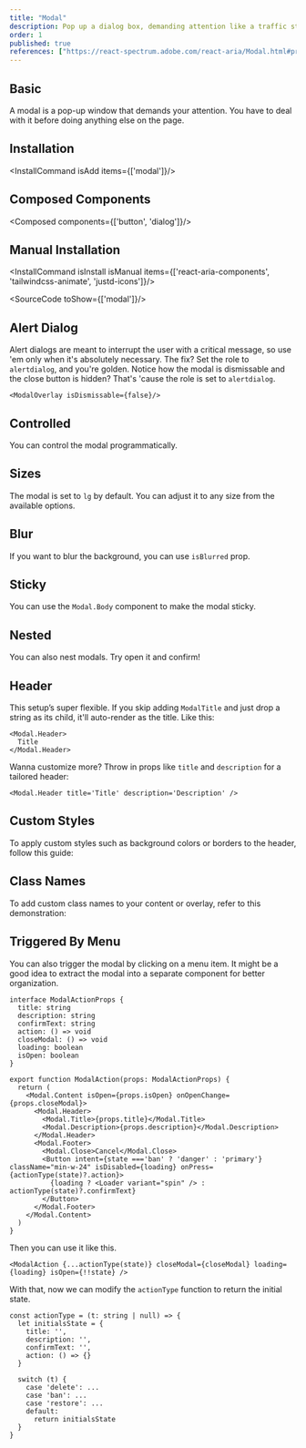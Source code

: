 ```yaml
---
title: "Modal"
description: Pop up a dialog box, demanding attention like a traffic stop sign, ideal for critical interactions..
order: 1
published: true
references: ["https://react-spectrum.adobe.com/react-aria/Modal.html#props", "https://github.com/jamiebuilds/tailwindcss-animate"]
---
```



## Basic
A modal is a pop-up window that demands your attention. You have to deal with it before doing anything else on the page.
<How toUse="overlays/modal-demo" />

## Installation
<InstallCommand isAdd items={['modal']}/>

## Composed Components
<Composed components={['button', 'dialog']}/>

## Manual Installation
<InstallCommand isInstall isManual items={['react-aria-components', 'tailwindcss-animate', 'justd-icons']}/>

<SourceCode toShow={['modal']}/>

## Alert Dialog
Alert dialogs are meant to interrupt the user with a critical message, so use 'em only when it's absolutely necessary. The fix? Set the role to `alertdialog`, and you're golden.
<How toUse="overlays/alert-dialog-demo" />
Notice how the modal is dismissable and the close button is hidden? That's 'cause the role is set to `alertdialog`.

```tsx
<ModalOverlay isDismissable={false}/>
```

## Controlled
You can control the modal programmatically.
<How toUse="overlays/modal-controlled-demo" />

## Sizes
The modal is set to `lg` by default. You can adjust it to any size from the available options.
<How toUse="overlays/modal-size-demo" />

## Blur
If you want to blur the background, you can use `isBlurred` prop.
<How toUse="overlays/modal-blur-demo" />

## Sticky
You can use the `Modal.Body` component to make the modal sticky.
<How toUse="overlays/modal-sticky-demo" />

## Nested
You can also nest modals. Try open it and confirm!
<How toUse="overlays/modal-nested-demo" />

## Header
This setup’s super flexible. If you skip adding `ModalTitle` and just drop a string as its child, it'll auto-render as the title. Like this:
```
<Modal.Header>
  Title
</Modal.Header>
```
Wanna customize more? Throw in props like `title` and `description` for a tailored header:
```
<Modal.Header title='Title' description='Description' />
```

## Custom Styles
To apply custom styles such as background colors or borders to the header, follow this guide:
<How toUse="overlays/modal-custom-style-demo" />

## Class Names
To add custom class names to your content or overlay, refer to this demonstration:
<How toUse="overlays/modal-custom-classnames-demo" />

## Triggered By Menu
You can also trigger the modal by clicking on a menu item.
<How toUse="overlays/modal-triggered-by-menu-demo" />
It might be a good idea to extract the modal into a separate component for better organization.

```
interface ModalActionProps {
  title: string
  description: string
  confirmText: string
  action: () => void
  closeModal: () => void
  loading: boolean
  isOpen: boolean
}

export function ModalAction(props: ModalActionProps) {
  return (
    <Modal.Content isOpen={props.isOpen} onOpenChange={props.closeModal}>
      <Modal.Header>
        <Modal.Title>{props.title}</Modal.Title>
        <Modal.Description>{props.description}</Modal.Description>
      </Modal.Header>
      <Modal.Footer>
        <Modal.Close>Cancel</Modal.Close>
        <Button intent={state ==='ban' ? 'danger' : 'primary'} className="min-w-24" isDisabled={loading} onPress={actionType(state)?.action}>
          {loading ? <Loader variant="spin" /> : actionType(state)?.confirmText}
        </Button>
      </Modal.Footer>
    </Modal.Content>
  )
}
```

Then you can use it like this.

```
<ModalAction {...actionType(state)} closeModal={closeModal} loading={loading} isOpen={!!state} />
```

With that, now we can modify the `actionType` function to return the initial state.

```tsx
const actionType = (t: string | null) => {
  let initialsState = {
    title: '',
    description: '',
    confirmText: '',
    action: () => {}
  }

  switch (t) {
    case 'delete': ...
    case 'ban': ...
    case 'restore': ...
    default:
      return initialsState
  }
}
```
